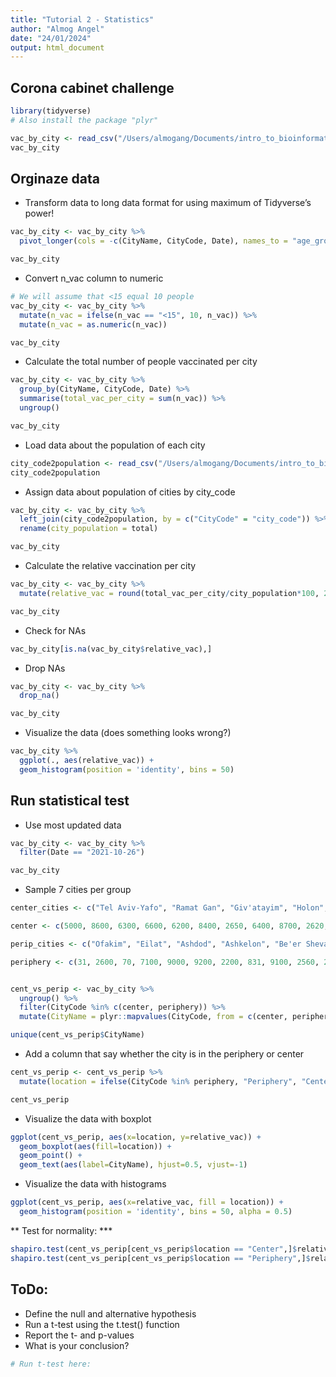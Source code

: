 ```yaml
---
title: "Tutorial 2 - Statistics"
author: "Almog Angel"
date: "24/01/2024"
output: html_document
---
```


## Corona cabinet challenge

```r
library(tidyverse)
# Also install the package "plyr"

vac_by_city <- read_csv("/Users/almogang/Documents/intro_to_bioinformatics/winter2324/tutorial_2/vaccinated_city_table_ver_00246.csv")
vac_by_city
```

## Orginaze data

- Transform data to long data format for using maximum of Tidyverse's power!
```r
vac_by_city <- vac_by_city %>% 
  pivot_longer(cols = -c(CityName, CityCode, Date), names_to = "age_group", values_to = "n_vac")

vac_by_city
```

- Convert n_vac column to numeric
```r
# We will assume that <15 equal 10 people
vac_by_city <- vac_by_city %>% 
  mutate(n_vac = ifelse(n_vac == "<15", 10, n_vac)) %>% 
  mutate(n_vac = as.numeric(n_vac))

vac_by_city
```

- Calculate the total number of people vaccinated per city
```r
vac_by_city <- vac_by_city %>% 
  group_by(CityName, CityCode, Date) %>% 
  summarise(total_vac_per_city = sum(n_vac)) %>% 
  ungroup()

vac_by_city
```


- Load data about the population of each city
```r
city_code2population <- read_csv("/Users/almogang/Documents/intro_to_bioinformatics/winter2324/tutorial_2/city_code2population.csv")
city_code2population
```

- Assign data about population of cities by city_code
```r
vac_by_city <- vac_by_city %>% 
  left_join(city_code2population, by = c("CityCode" = "city_code")) %>% 
  rename(city_population = total)

vac_by_city
```

- Calculate the relative vaccination per city
```r
vac_by_city <- vac_by_city %>% 
  mutate(relative_vac = round(total_vac_per_city/city_population*100, 2))

vac_by_city
```

- Check for NAs
```r
vac_by_city[is.na(vac_by_city$relative_vac),]
```

- Drop NAs
```r
vac_by_city <- vac_by_city %>% 
  drop_na()

vac_by_city
```

- Visualize the data (does something looks wrong?)
```r
vac_by_city %>% 
  ggplot(., aes(relative_vac)) +
  geom_histogram(position = 'identity', bins = 50)
```


## Run statistical test

- Use most updated data
```r
vac_by_city <- vac_by_city %>% 
  filter(Date == "2021-10-26")

vac_by_city
```


- Sample 7 cities per group
```r
center_cities <- c("Tel Aviv-Yafo", "Ramat Gan", "Giv'atayim", "Holon", "Bat Yam", "Rehovot", "Ramat HaSharon", "Herzliya", "Ra'anana", "Kiryat Ono", "Yavne", "Rishon-LeZion", "Netanya", "Kfar Saba", "Hod HaSharon", "Petah Tikva", "Or Yehuda", "Yehud", "Ramla", "Lod", "Ness Ziona", "Modi'in-Maccabim-Re'ut", "Kiryat Motzkin", "Giv'at Shmuel", "Rosh HaAyin", "Kiryat Tiv'on", "Shoham", "Savyon", "Kfar Yona", "Mazkeret Batya")

center <- c(5000, 8600, 6300, 6600, 6200, 8400, 2650, 6400, 8700, 2620, 2660, 8300, 7400, 6900, 9700, 7900, 2400, 9400, 8500, 7000, 7200, 1200, 8200, 681, 2640, 2300, 1304, 587, 168, 28)

perip_cities <- c("Ofakim", "Eilat", "Ashdod", "Ashkelon", "Be'er Sheva", "Beit She'an", "Dimona", "Yeruham", "Nahariya", "Arad", "Kiryat Gat", "Kiryat Shmona", "Katzrin", "Shlomi", "Afula", "Hatzor HaGlilit", "Tiberias", "Netivot", "Nesher", "Kiryat Malachi", "Sderot", "Kiryat Ekron", "Rosh Pina", "Karmiel", "Ma'alot-Tarshiha", "Nof HaGalil", "Acre", "Hadera", "Shefar'am", "Tamra")

periphery <- c(31, 2600, 70, 7100, 9000, 9200, 2200, 831, 9100, 2560, 2630, 2800, 4100, 812, 7700, 2034, 6700, 246, 2500, 1034, 1031, 469, 26, 1139, 1063, 1061, 7600, 6500, 8800, 8900)


cent_vs_perip <- vac_by_city %>% 
  ungroup() %>% 
  filter(CityCode %in% c(center, periphery)) %>% 
  mutate(CityName = plyr::mapvalues(CityCode, from = c(center, periphery), to = c(center_cities, perip_cities)))

unique(cent_vs_perip$CityName)


```


- Add a column that say whether the city is in the periphery or center
```r
cent_vs_perip <- cent_vs_perip %>% 
  mutate(location = ifelse(CityCode %in% periphery, "Periphery", "Center"))

cent_vs_perip
```

- Visualize the data with boxplot
```r
ggplot(cent_vs_perip, aes(x=location, y=relative_vac)) +
  geom_boxplot(aes(fill=location)) +
  geom_point() +
  geom_text(aes(label=CityName), hjust=0.5, vjust=-1)

```

- Visualize the data with histograms
```r
ggplot(cent_vs_perip, aes(x=relative_vac, fill = location)) +
  geom_histogram(position = 'identity', bins = 50, alpha = 0.5)
```


** Test for normality: ***
```r
shapiro.test(cent_vs_perip[cent_vs_perip$location == "Center",]$relative_vac)
shapiro.test(cent_vs_perip[cent_vs_perip$location == "Periphery",]$relative_vac)
```



## ToDo:
- Define the null and alternative hypothesis
- Run a t-test using the t.test() function 
- Report the t- and p-values
- What is your conclusion?

```r
# Run t-test here:



```